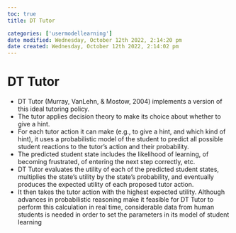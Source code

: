 ```yaml
---
toc: true
title: DT Tutor

categories: ['usermodellearning']
date modified: Wednesday, October 12th 2022, 2:14:20 pm
date created: Wednesday, October 12th 2022, 2:14:02 pm
---
```


# DT Tutor


- DT Tutor (Murray, VanLehn, & Mostow, 2004) implements a version of this ideal tutoring policy.
- The tutor applies decision theory to make its choice about whether to give a hint.
- For each tutor action it can make (e.g., to give a hint, and which kind of hint), it uses a probabilistic model of the student to predict all possible student reactions to the tutor's action and their probability.
- The predicted student state includes the likelihood of learning, of becoming frustrated, of entering the next step correctly, etc.
- DT Tutor evaluates the utility of each of the predicted student states, multiplies the state's utility by the state's probability, and eventually produces the expected utility of each proposed tutor action.
- It then takes the tutor action with the highest expected utility. Although advances in probabilistic reasoning make it feasible for DT Tutor to perform this calculation in real time, considerable data from human students is needed in order to set the parameters in its model of student learning



